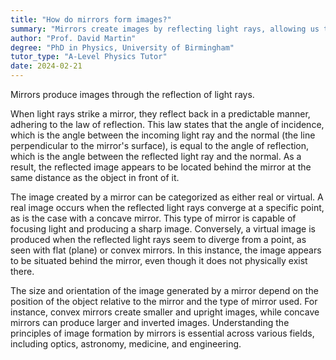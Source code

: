 ```yaml
---
title: "How do mirrors form images?"
summary: "Mirrors create images by reflecting light rays, allowing us to see clear representations of objects in front of them."
author: "Prof. David Martin"
degree: "PhD in Physics, University of Birmingham"
tutor_type: "A-Level Physics Tutor"
date: 2024-02-21
---
```


Mirrors produce images through the reflection of light rays.

When light rays strike a mirror, they reflect back in a predictable manner, adhering to the law of reflection. This law states that the angle of incidence, which is the angle between the incoming light ray and the normal (the line perpendicular to the mirror's surface), is equal to the angle of reflection, which is the angle between the reflected light ray and the normal. As a result, the reflected image appears to be located behind the mirror at the same distance as the object in front of it.

The image created by a mirror can be categorized as either real or virtual. A real image occurs when the reflected light rays converge at a specific point, as is the case with a concave mirror. This type of mirror is capable of focusing light and producing a sharp image. Conversely, a virtual image is produced when the reflected light rays seem to diverge from a point, as seen with flat (plane) or convex mirrors. In this instance, the image appears to be situated behind the mirror, even though it does not physically exist there.

The size and orientation of the image generated by a mirror depend on the position of the object relative to the mirror and the type of mirror used. For instance, convex mirrors create smaller and upright images, while concave mirrors can produce larger and inverted images. Understanding the principles of image formation by mirrors is essential across various fields, including optics, astronomy, medicine, and engineering.
    
